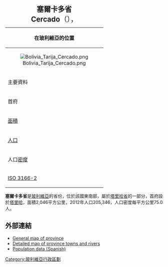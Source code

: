 {{unreferenced|time=2019-03-13T07:11:17+00:00}}
{| border=1 align=right cellpadding=3 cellspacing=0 width=270 style="margin: 0 0 1em 1em; border: 1px #aaa solid; border-collapse: collapse;"
|+<span style="font-size:140%;">'''塞爾卡多省<br/>Cercado'''（{{lang-es|Provincia de Cercado}}），</span><br />
|-
! colspan="2" bgcolor="#FFDEAD" | 在玻利維亞的位置
|-
| colspan="2" align="center" bgcolor="#ffffff" | [[Image:Bolivia_Tarija_Cercado.png|center]]
|-
! colspan="2" bgcolor="#FFDEAD" | 主要資料
|-
| 首府 || [[塔里哈|塔里哈]]
|-
| [[面積|面積]] || 2,046 km²
|-
| [[人口|人口]] || 205,346 ''<small>(2012)</small>''
|-
| 人口[[密度|密度]] || 75.0 人/km² ''<small>(2001)</small>''
|-
| [[ISO_3166-2|ISO 3166-2]] || BO.TR.CE
|}
'''塞爾卡多省'''是[[玻利維亞|玻利維亞]]的省份，位於該國東南部，屬於[[塔里哈省|塔里哈省]]的一部分，首府設於[[塔里哈|塔里哈]]，面積2,046平方公里，2012年人口205,346，人口密度每平方公里75.0人。

==外部連結==
*[https://web.archive.org/web/20070927200725/http://www.aguabolivia.org/situacionaguaX/Riego/mapas/tarija/t_cercado.htm General map of province]
*[https://web.archive.org/web/20070927201024/http://www.aguabolivia.org/situacionaguaX/Riego/mapas/tarija/cercado.htm Detailed map of province towns and rivers]
*[https://web.archive.org/web/20070222115622/http://www.ine.gov.bo/cgi-bin/PIWDGEOxx.EXE Population data (Spanish)]

{{coord|21|30|S|64|40|W|type:adm2nd_region:BO|display=title}}

{{Bolivia-geo-stub}}
{{玻利維亞省份}}

[[Category:玻利維亞行政區劃|Category:玻利維亞行政區劃]]